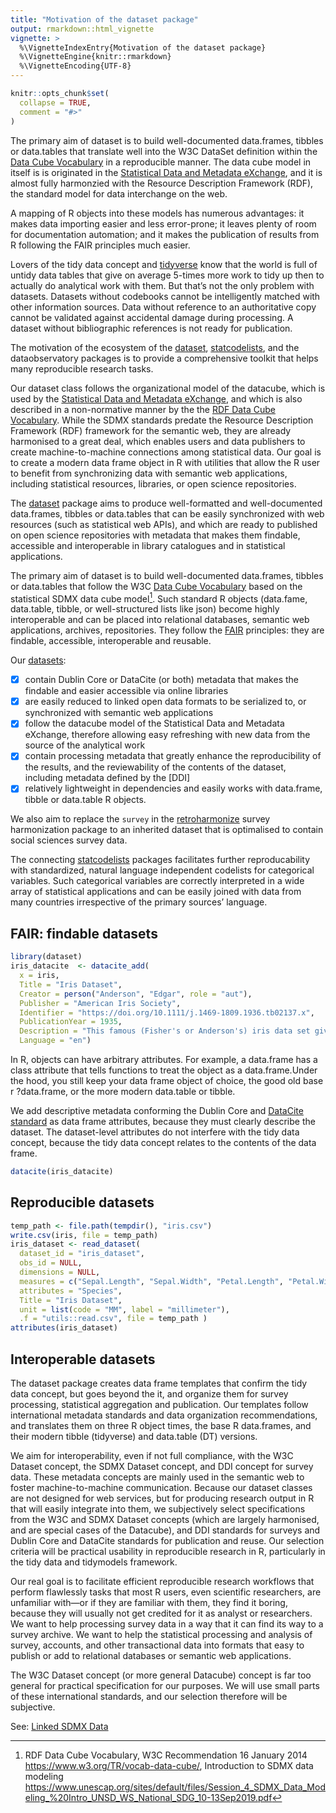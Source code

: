 ```yaml
---
title: "Motivation of the dataset package"
output: rmarkdown::html_vignette
vignette: >
  %\VignetteIndexEntry{Motivation of the dataset package}
  %\VignetteEngine{knitr::rmarkdown}
  %\VignetteEncoding{UTF-8}
---
```


```r
knitr::opts_chunk$set(
  collapse = TRUE,
  comment = "#>"
)
```

The primary aim of dataset is to build well-documented data.frames, tibbles or data.tables that translate well into the W3C DataSet definition within the [Data Cube Vocabulary](https://www.w3.org/TR/vocab-data-cube/) in a reproducible manner. The data cube model in itself is is originated in the [Statistical Data and Metadata eXchange](https://sdmx.org/), and it is almost fully harmonzied with the Resource Description Framework (RDF), the standard model for data interchange on the web. 

A mapping of R objects into these models has numerous advantages: it makes data importing easier and less error-prone; it leaves plenty of room for documentation automation; and it makes the publication of results from R following the FAIR principles much easier.

Lovers of the tidy data concept and [tidyverse](https://www.tidyverse.org/) know that the world is full of untidy data tables that give on average 5-times more work to tidy up then to actually do analytical work with them. But that’s not the only problem with datasets.  Datasets without codebooks cannot be intelligently matched with other information sources.  Data without reference to an authoritative copy cannot be validated against accidental damage during processing.  A dataset without bibliographic references is not ready for publication. 



The motivation of the ecosystem of the [dataset](https://dataset.dataobservatory.eu/), [statcodelists](https://statcodelists.dataobservatory.eu/), and the dataobservatory packages is to provide a comprehensive toolkit that helps many reproducible research tasks.

Our dataset class follows the organizational model of the datacube, which is used by the [Statistical Data and Metadata eXchange](https://sdmx.org/), and which is also described in a non-normative manner by the the [RDF Data Cube Vocabulary](https://www.w3.org/TR/vocab-data-cube/). While the SDMX standards predate the Resource Description Framework (RDF) framework for the semantic web, they are already harmonised to a great deal, which enables users and data publishers to create machine-to-machine connections among statistical data. Our goal is to create a modern data frame object in R with utilities that allow the R user to benefit from synchronizing data with semantic web applications, including statistical resources, libraries, or open science repositories.

The [dataset](https://dataset.dataobservatory.eu/) package aims to produce well-formatted and well-documented data.frames, tibbles or data.tables that can be easily synchronized with web resources (such as statistical web APIs), and which are ready to published on open science repositories with metadata that makes them findable, accessible and interoperable in library catalogues and in statistical applications.

The primary aim of dataset is to build well-documented data.frames, tibbles or data.tables that follow the W3C [Data Cube Vocabulary](https://www.w3.org/TR/vocab-data-cube/) based on the statistical SDMX data cube model^[RDF Data Cube Vocabulary, W3C Recommendation 16 January 2014  <https://www.w3.org/TR/vocab-data-cube/>, Introduction to SDMX data modeling <https://www.unescap.org/sites/default/files/Session_4_SDMX_Data_Modeling_%20Intro_UNSD_WS_National_SDG_10-13Sep2019.pdf>]. Such standard R objects (data.fame, data.table, tibble, or well-structured lists like json) become highly interoperable and can be placed into relational databases, semantic web applications, archives, repositories.  They follow the [FAIR](https://www.go-fair.org/fair-principles/) principles: they are findable, accessible, interoperable and reusable. 

Our [datasets](https://dataset.dataobservatory.eu/reference/dataset.html):

- [x] contain Dublin Core or DataCite (or both) metadata that makes the findable and easier accessible via online libraries
- [x] are easily reduced to linked open data formats to be serialized to, or synchronized with semantic web applications
- [x] follow the datacube model of the Statistical Data and Metadata eXchange, therefore allowing easy refreshing with new data from the source of the analytical work
- [x] contain processing metadata that greatly enhance the reproducibility of the results, and the reviewability of the contents of the dataset, including metadata defined by the [DDI]
- [x] relatively lightweight in dependencies and easily works with data.frame, tibble or data.table R objects.

We also aim to replace the `survey` in the [retroharmonize](https://retroharmonize.dataobservatory.eu/) survey harmonization package to an inherited dataset that is optimalised to contain social sciences survey data.

The connecting [statcodelists](https://statcodelists.dataobservatory.eu/) packages facilitates further reproducability with standardized, natural language independent codelists for categorical variables. Such categorical variables are correctly interpreted in a wide array of statistical applications and can be easily joined with data from many countries irrespective of the primary sources' language.

## FAIR: findable datasets


```r
library(dataset)
iris_datacite  <- datacite_add(
  x = iris,
  Title = "Iris Dataset",
  Creator = person("Anderson", "Edgar", role = "aut"),
  Publisher = "American Iris Society",
  Identifier = "https://doi.org/10.1111/j.1469-1809.1936.tb02137.x",
  PublicationYear = 1935,
  Description = "This famous (Fisher's or Anderson's) iris data set gives the measurements in centimeters of the variables sepal length and width and petal length and width, respectively, for 50 flowers from each of 3 species of iris. The species are Iris setosa, versicolor, and virginica.",
  Language = "en")
```

In R, objects can have arbitrary attributes.  For example, a data.frame has a class attribute that tells functions to treat the object as a data.frame.Under the hood, you still keep your data frame object of choice, the good old base r ?data.frame, or the more modern data.table or tibble.

We add descriptive metadata conforming the Dublin Core and [DataCite standard](https://schema.datacite.org/) as data frame attributes, because they must clearly describe the dataset. The dataset-level attributes do not interfere with the tidy data concept, because the tidy data concept relates to the contents of the data frame.

```r
datacite(iris_datacite)
```
## Reproducible datasets

```r
temp_path <- file.path(tempdir(), "iris.csv")
write.csv(iris, file = temp_path)
iris_dataset <- read_dataset(
  dataset_id = "iris_dataset",
  obs_id = NULL,
  dimensions = NULL,
  measures = c("Sepal.Length", "Sepal.Width", "Petal.Length", "Petal.Width"),
  attributes = "Species",
  Title = "Iris Dataset",
  unit = list(code = "MM", label = "millimeter"),
  .f = "utils::read.csv", file = temp_path )
attributes(iris_dataset)
```

## Interoperable datasets

The dataset package creates data frame templates that confirm the tidy data concept, but goes beyond the it, and organize them for survey processing, statistical aggregation and publication. Our templates follow international metadata standards and data organization recommendations, and translates them on three R object times, the base R data.frames, and their modern tibble (tidyverse) and data.table (DT) versions.

We aim for interoperability, even if not full compliance, with the W3C Dataset concept, the SDMX Dataset concept, and DDI concept for survey data.  These metadata concepts are mainly used in the semantic web to foster machine-to-machine communication. Because our dataset classes are not designed for web services, but for producing research output in R that will easily integrate into them, we subjectively select specifications from the W3C and SDMX Dataset concepts (which are largely harmonised, and are special cases of the Datacube), and DDI standards for surveys and Dublin Core and DataCite standards for publication and reuse. Our selection criteria will be practical usability in reproducible research in R, particularly in the tidy data and tidymodels framework.  

Our real goal is to facilitate efficient reproducible research workflows that perform flawlessly tasks that most R users, even scientific researchers, are unfamiliar with---or if they are familiar with them, they find it boring, because they will usually not get credited for it as analyst or researchers.  We want to help processing survey data in a way that it can find its way to a survey archive.  We want to help the statistical processing and analysis of survey, accounts, and other transactional data into formats that easy to publish or add to relational databases or semantic web applications.  

The W3C Dataset concept (or more general Datacube) concept is far too general for practical specification for our purposes.  We will use small parts of these international standards, and our selection therefore will be subjective.  

See: [Linked SDMX Data](https://csarven.ca/linked-sdmx-data)
